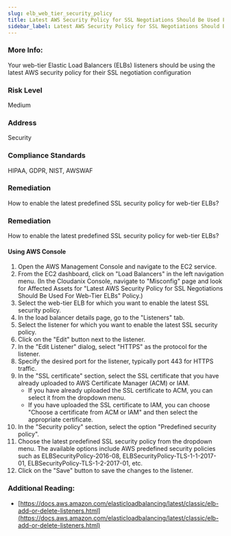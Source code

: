 ```yaml
---
slug: elb_web_tier_security_policy
title: Latest AWS Security Policy for SSL Negotiations Should Be Used For Web-Tier ELBs
sidebar_label: Latest AWS Security Policy for SSL Negotiations Should Be Used For Web-Tier ELBs
---
```


### More Info:

Your web-tier Elastic Load Balancers (ELBs) listeners should be using the latest AWS security policy for their SSL negotiation configuration

### Risk Level

Medium

### Address

Security

### Compliance Standards

HIPAA, GDPR, NIST, AWSWAF

### Remediation

How to enable the latest predefined SSL security policy for web-tier ELBs?

### Remediation

How to enable the latest predefined SSL security policy for web-tier ELBs?

#### Using AWS Console

1. Open the AWS Management Console and navigate to the EC2 service.
2. From the EC2 dashboard, click on "Load Balancers" in the left navigation menu.
    (In the Cloudanix Console, navigate to "Misconfig" page and look for Affected Assets for "Latest AWS Security Policy for SSL Negotiations Should Be Used For Web-Tier ELBs" Policy.)
3. Select the web-tier ELB for which you want to enable the latest SSL security policy.
4. In the load balancer details page, go to the "Listeners" tab.
5. Select the listener for which you want to enable the latest SSL security policy.
6. Click on the "Edit" button next to the listener.
7. In the "Edit Listener" dialog, select "HTTPS" as the protocol for the listener.
8. Specify the desired port for the listener, typically port 443 for HTTPS traffic.
9. In the "SSL certificate" section, select the SSL certificate that you have already uploaded to AWS Certificate Manager (ACM) or IAM.
   - If you have already uploaded the SSL certificate to ACM, you can select it from the dropdown menu.   
   - If you have uploaded the SSL certificate to IAM, you can choose "Choose a certificate from ACM or IAM" and then select the appropriate certificate.
10. In the "Security policy" section, select the option "Predefined security policy".
11. Choose the latest predefined SSL security policy from the dropdown menu. The available options include AWS predefined security policies such as ELBSecurityPolicy-2016-08, ELBSecurityPolicy-TLS-1-1-2017-01, ELBSecurityPolicy-TLS-1-2-2017-01, etc.
12. Click on the "Save" button to save the changes to the listener.

### Additional Reading:

- [https://docs.aws.amazon.com/elasticloadbalancing/latest/classic/elb-add-or-delete-listeners.html](https://docs.aws.amazon.com/elasticloadbalancing/latest/classic/elb-add-or-delete-listeners.html) 

